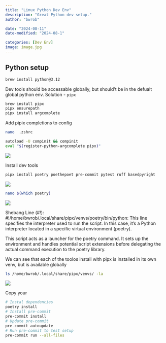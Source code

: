 ```yaml
---
title: "Linux Python Dev Env"
description: "Great Python dev setup."
author: "bwrob"

date: "2024-08-11"
date-modified: "2024-08-1"

categories: [Dev Env]
image: image.jpg
---
```


## Python setup

```bash
brew install python@3.12
```

Dev tools should be accessable globally, but should't be in the defualt global python env.
Solution - `pipx`


```bash
brew install pipx
pipx ensurepath
pipx install argcomplete
```

Add pipix completions to config

```bash
nano  .zshrc

autoload -U compinit && compinit
eval "$(register-python-argcomplete pipx)"
```
![](1.png)

Install dev tools
```bash
pipx install poetry poethepoet pre-commit pytest ruff basedpyright
```
![](2.png)

```bash
nano $(which poetry)
```
![](3.png)

Shebang Line (#!):
#!/home/bwrob/.local/share/pipx/venvs/poetry/bin/python: This line specifies the interpreter used to run the script. In this case, it's a Python interpreter located in a specific virtual environment (poetry).

This script acts as a launcher for the poetry command. It sets up the environment and handles potential script extensions before delegating the actual command execution to the poetry library.

We can see that each of the toolos install with pipx is installed in its own venv, but is available globally
```bash
ls /home/bwrob/.local/share/pipx/venvs/ -la
```
![](4.png)

Copy your
```bash
# Instal dependencies
poetry install
# Install pre-commit
pre-commit install
# Update pre-commit
pre-commit autoupdate
# Run pre-commit to test setup
pre-commit run --all-files
```
